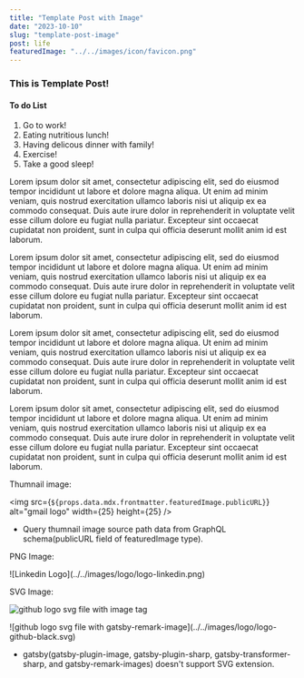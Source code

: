 ```yaml
---
title: "Template Post with Image"
date: "2023-10-10"
slug: "template-post-image"
post: life
featuredImage: "../../images/icon/favicon.png"
---
```



<h3>This is Template Post!</h3>

<h4>To do List</h4>
<ol>
  <li>Go to work!</li>
  <li>Eating nutritious lunch!</li>
  <li>Having delicous dinner with family!</li>
  <li>Exercise!</li>
  <li>Take a good sleep!</li>
</ol>

Lorem ipsum dolor sit amet, consectetur adipiscing elit, sed do eiusmod tempor
incididunt ut labore et dolore magna aliqua. Ut enim ad minim veniam, quis
nostrud exercitation ullamco laboris nisi ut aliquip ex ea commodo consequat.
Duis aute irure dolor in reprehenderit in voluptate velit esse cillum dolore
eu fugiat nulla pariatur. Excepteur sint occaecat cupidatat non proident, sunt
in culpa qui officia deserunt mollit anim id est laborum.

Lorem ipsum dolor sit amet, consectetur adipiscing elit, sed do eiusmod tempor
incididunt ut labore et dolore magna aliqua. Ut enim ad minim veniam, quis
nostrud exercitation ullamco laboris nisi ut aliquip ex ea commodo consequat.
Duis aute irure dolor in reprehenderit in voluptate velit esse cillum dolore
eu fugiat nulla pariatur. Excepteur sint occaecat cupidatat non proident, sunt
in culpa qui officia deserunt mollit anim id est laborum.

Lorem ipsum dolor sit amet, consectetur adipiscing elit, sed do eiusmod tempor
incididunt ut labore et dolore magna aliqua. Ut enim ad minim veniam, quis
nostrud exercitation ullamco laboris nisi ut aliquip ex ea commodo consequat.
Duis aute irure dolor in reprehenderit in voluptate velit esse cillum dolore
eu fugiat nulla pariatur. Excepteur sint occaecat cupidatat non proident, sunt
in culpa qui officia deserunt mollit anim id est laborum.

Lorem ipsum dolor sit amet, consectetur adipiscing elit, sed do eiusmod tempor
incididunt ut labore et dolore magna aliqua. Ut enim ad minim veniam, quis
nostrud exercitation ullamco laboris nisi ut aliquip ex ea commodo consequat.
Duis aute irure dolor in reprehenderit in voluptate velit esse cillum dolore
eu fugiat nulla pariatur. Excepteur sint occaecat cupidatat non proident, sunt
in culpa qui officia deserunt mollit anim id est laborum.

Thumnail image:

<img
  src={`${props.data.mdx.frontmatter.featuredImage.publicURL}`}
  alt="gmail logo"
  width={25}
  height={25}
/>

- Query thumnail image source path data from GraphQL schema(publicURL field of featuredImage type).

PNG Image:

<div className={classes.linkedinImgWrapper}>
  ![Linkedin Logo](../../images/logo/logo-linkedin.png)
</div>

SVG Image:

<img
  src="../../images/logo/logo-github-black.svg"
  alt="github logo svg file with image tag"
  width={25}
  height={25}
/>

<div className={classes.linkedinImgWrapper}>
  ![github logo svg file with
  gatsby-remark-image](../../images/logo/logo-github-black.svg)
</div>

- gatsby(gatsby-plugin-image, gatsby-plugin-sharp, gatsby-transformer-sharp, and gatsby-remark-images) doesn't support SVG extension.
